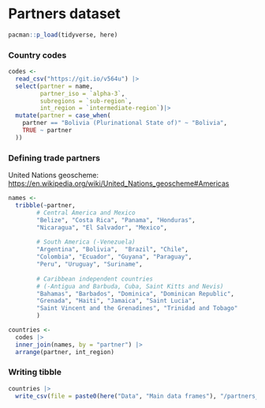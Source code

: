 # Partners dataset

```r
pacman::p_load(tidyverse, here)
```

### Country codes

```r
codes <-
  read_csv("https://git.io/v564u") |> 
  select(partner = name,
         partner_iso = `alpha-3`,
         subregions = `sub-region`,
         int_region = `intermediate-region`)|> 
  mutate(partner = case_when(
    partner == "Bolivia (Plurinational State of)" ~ "Bolivia",
    TRUE ~ partner 
  ))
```

### Defining trade partners

United Nations geoscheme: <https://en.wikipedia.org/wiki/United_Nations_geoscheme#Americas>

```r
names <- 
  tribble(~partner,
        # Central America and Mexico
        "Belize", "Costa Rica", "Panama", "Honduras",
        "Nicaragua", "El Salvador", "Mexico",
        
        # South America (-Venezuela)
        "Argentina", "Bolivia",  "Brazil", "Chile",
        "Colombia", "Ecuador", "Guyana", "Paraguay", 
        "Peru", "Uruguay", "Suriname",
        
        # Caribbean independent countries
        # (-Antigua and Barbuda, Cuba, Saint Kitts and Nevis)
        "Bahamas", "Barbados", "Dominica", "Dominican Republic",
        "Grenada", "Haiti", "Jamaica", "Saint Lucia", 
        "Saint Vincent and the Grenadines", "Trinidad and Tobago"
        )
```

```r
countries <- 
  codes |> 
  inner_join(names, by = "partner") |> 
  arrange(partner, int_region)
```

### Writing tibble

```r
countries |> 
  write_csv(file = paste0(here("Data", "Main data frames"), "/partners_names.csv"))
```
